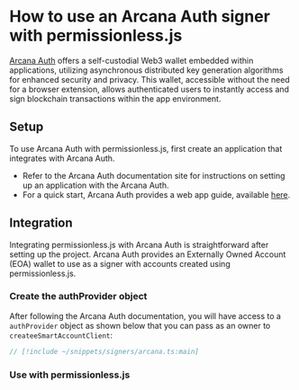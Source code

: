 
# How to use an Arcana Auth signer with permissionless.js

[Arcana Auth](https://www.arcana.network/) offers a self-custodial Web3 wallet embedded within applications, utilizing asynchronous distributed key generation algorithms for enhanced security and privacy. This wallet, accessible without the need for a browser extension, allows authenticated users to instantly access and sign blockchain transactions within the app environment.

## Setup

To use Arcana Auth with permissionless.js, first create an application that integrates with Arcana Auth.

- Refer to the Arcana Auth documentation site for instructions on setting up an application with the Arcana Auth.
- For a quick start, Arcana Auth provides a web app guide, available [here](https://arcana.network/).

## Integration
Integrating permissionless.js with Arcana Auth is straightforward after setting up the project. Arcana Auth provides an Externally Owned Account (EOA) wallet to use as a signer with accounts created using permissionless.js.

### Create the authProvider object
After following the Arcana Auth documentation, you will have access to a `authProvider` object as shown below that you can pass as an owner to `createeSmartAccountClient`:

```typescript
// [!include ~/snippets/signers/arcana.ts:main]
```

### Use with permissionless.js

<SmartAccounts />
